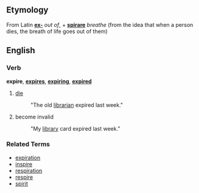 ==Etymology==
From Latin '''[[ex-]]''' ''out of'', + '''[[spirare]]''' ''breathe'' (from the idea that when a person dies, the breath of life goes out of them)

==English==
===Verb===
'''expire''', '''[[expires]]''', '''[[expiring]]''', '''[[expired]]'''

# [[die]]
#: "The old [[librarian]] expired last week."
# become invalid
#: "My [[library]] card expired last week."

===Related Terms===
*[[expiration]]
*[[inspire]]
*[[respiration]]
*[[respire]]
*[[spirit]]